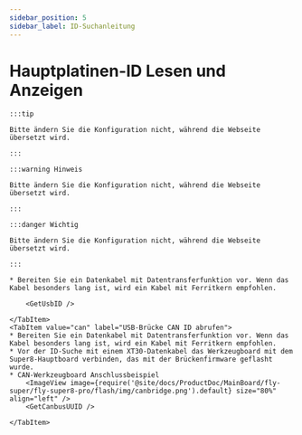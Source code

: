 ```yaml
---
sidebar_position: 5
sidebar_label: ID-Suchanleitung
---
```








# Hauptplatinen-ID Lesen und Anzeigen

    :::tip

    Bitte ändern Sie die Konfiguration nicht, während die Webseite übersetzt wird.

    :::

    :::warning Hinweis

    Bitte ändern Sie die Konfiguration nicht, während die Webseite übersetzt wird.

    :::

    :::danger Wichtig

    Bitte ändern Sie die Konfiguration nicht, während die Webseite übersetzt wird.

    :::

<Tabs>
    <TabItem value="usb" label="USB ID abrufen" default>
        
    * Bereiten Sie ein Datenkabel mit Datentransferfunktion vor. Wenn das Kabel besonders lang ist, wird ein Kabel mit Ferritkern empfohlen.
    
        <GetUsbID />
        
    </TabItem>
    <TabItem value="can" label="USB-Brücke CAN ID abrufen">
    * Bereiten Sie ein Datenkabel mit Datentransferfunktion vor. Wenn das Kabel besonders lang ist, wird ein Kabel mit Ferritkern empfohlen.
    * Vor der ID-Suche mit einem XT30-Datenkabel das Werkzeugboard mit dem Super8-Hauptboard verbinden, das mit der Brückenfirmware geflasht wurde.
    * CAN-Werkzeugboard Anschlussbeispiel
        <ImageView image={require('@site/docs/ProductDoc/MainBoard/fly-super/fly-super8-pro/flash/img/canbridge.png').default} size="80%" align="left" />   
        <GetCanbusUUID />

    </TabItem>
</Tabs>